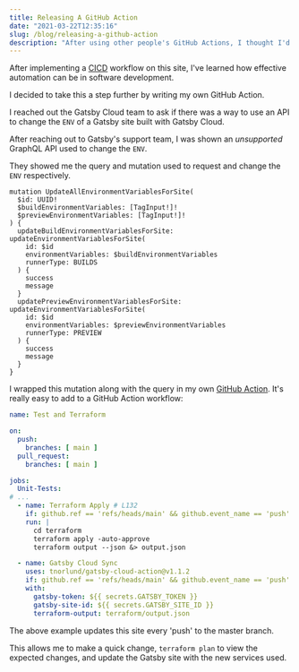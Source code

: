 ```yaml
---
title: Releasing A GitHub Action
date: "2021-03-22T12:35:16"
slug: /blog/releasing-a-github-action
description: "After using other people's GitHub Actions, I thought I'd give one a shot."
---
```


After implementing a [CICD](/website) workflow on this site, I've learned how effective automation can be in software development.

I decided to take this a step further by writing my own GitHub Action.

<GithubActions />

I reached out the Gatsby Cloud team to ask if there was a way to use an API to change the `ENV` of a Gatsby site built with Gatsby Cloud.

<GatsbyCloud />

After reaching out to Gatsby's support team, I was shown an *unsupported* GraphQL API used to change the `ENV`.

<Graphql />

They showed me the query and mutation used to request and change the `ENV` respectively.

```
mutation UpdateAllEnvironmentVariablesForSite(
  $id: UUID!
  $buildEnvironmentVariables: [TagInput!]!
  $previewEnvironmentVariables: [TagInput!]!
) {
  updateBuildEnvironmentVariablesForSite: updateEnvironmentVariablesForSite(
    id: $id
    environmentVariables: $buildEnvironmentVariables
    runnerType: BUILDS
  ) {
    success
    message
  }
  updatePreviewEnvironmentVariablesForSite: updateEnvironmentVariablesForSite(
    id: $id
    environmentVariables: $previewEnvironmentVariables
    runnerType: PREVIEW
  ) {
    success
    message
  }
}
```

I wrapped this mutation along with the query in my own [GitHub Action](https://github.com/tnorlund/gatsby-cloud-action). It's really easy to add to a GitHub Action workflow:

```yml {numberLines}
name: Test and Terraform

on:
  push:
    branches: [ main ]
  pull_request:
    branches: [ main ]

jobs:
  Unit-Tests:
# ...
  - name: Terraform Apply # L132
    if: github.ref == 'refs/heads/main' && github.event_name == 'push'
    run: |
      cd terraform
      terraform apply -auto-approve
      terraform output --json &> output.json

  - name: Gatsby Cloud Sync
    uses: tnorlund/gatsby-cloud-action@v1.1.2
    if: github.ref == 'refs/heads/main' && github.event_name == 'push'
    with:
      gatsby-token: ${{ secrets.GATSBY_TOKEN }}
      gatsby-site-id: ${{ secrets.GATSBY_SITE_ID }}
      terraform-output: terraform/output.json
```

The above example updates this site every 'push' to the master branch.

This allows me to make a quick change, `terraform plan` to view the expected changes, and update the Gatsby site with the new services used.